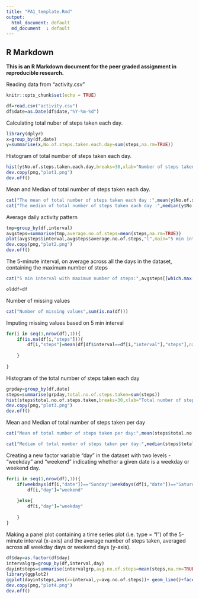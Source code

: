 ```yaml
---
title: "PA1_template.Rmd"
output:
  html_document: default
  md_document  : default
---
```

## R Markdown

**This is an R Markdown document for the peer graded assignment in reproducible research.**


Reading data from "activity.csv"

```r
knitr::opts_chunk$set(echo = TRUE)
```
```r
df=read.csv("activity.csv")
df$date=as.Date(df$date,"%Y-%m-%d")
```

Calculating total nuber of steps taken each day.
```r
library(dplyr)
x=group_by(df,date)
y=summarise(x,No.of.steps.taken.each.day=sum(steps,na.rm=TRUE))
```

Histogram of total number of steps taken each day.
```r
hist(y$No.of.steps.taken.each.day,breaks=30,xlab="Number of steps taken each day",main="Histogram of number of steps taken each day")
dev.copy(png,"plot1.png")
dev.off()
```


Mean and Median of total number of steps taken each day.
```r
cat("The mean of total number of steps taken each day :",mean(y$No.of.steps.taken.each.day))
cat("The median of total number of steps taken each day :",median(y$No.of.steps.taken.each.day))
```

Average daily activity pattern
```r
tmp=group_by(df,interval)
avgsteps=summarise(tmp,average.no.of.steps=mean(steps,na.rm=TRUE))
plot(avgsteps$interval,avgsteps$average.no.of.steps,"l",main="5 min interval vs avg no. of steps",xlab="5 min interval",ylab ="avg number of steps")
dev.copy(png,"plot2.png")
dev.off()
```

The 5-minute interval, on average across all the days in the dataset, containing the maximum number of steps

```r
cat("5 min interval with maximum number of steps:",avgsteps[[which.max(avgsteps$average.no.of.steps),"interval"]])
```
```r
olddf=df
```
Number of missing values
```r
cat("Number of missing values",sum(is.na(df)))
```

Imputing missing values based on 5 min interval

```r
for(i in seq(1,nrow(df),1)){
    if(is.na(df[i,"steps"])){
        df[i,"steps"]=mean(df[df$interval==df[i,"interval"],"steps"],na.rm=TRUE)
        
    }
    
}
```

Histogram of the total number of steps taken each day
```r
grpday=group_by(df,date)
steps=summarise(grpday,total.no.of.steps.taken=sum(steps))
hist(steps$total.no.of.steps.taken,breaks=30,xlab="Total number of steps taken",main="Total number of steps taken each day")
dev.copy(png,"plot3.png")
dev.off()
```

Mean and Median of total number of steps taken per day
```r
cat("Mean of total number of steps taken per day:",mean(steps$total.no.of.steps.taken))

cat("Median of total number of steps taken per day:",median(steps$total.no.of.steps.taken))

```

Creating a new factor variable "day" in the dataset with two levels - "weekday" and "weekend" indicating whether a given date is a weekday or weekend day.
```r
for(i in seq(1,nrow(df),1)){
    if(weekdays(df[i,"date"])=="Sunday"|weekdays(df[i,"date"])=="Saturday"){
        df[i,"day"]="weekend"
        
    }else{
        df[i,"day"]="weekday"
        
    }
}
```
Making a panel plot containing a time series plot (i.e. type = "l") of the 5-minute interval (x-axis) and the average number of steps taken, averaged across all weekday days or weekend days (y-axis).

```r
df$day=as.factor(df$day)
intervalgrp=group_by(df,interval,day)
dayintsteps=summarise(intervalgrp,avg.no.of.steps=mean(steps,na.rm=TRUE))
library(ggplot2)
ggplot(dayintsteps,aes(x=interval,y=avg.no.of.steps))+ geom_line()+facet_grid(day~.)
dev.copy(png,"plot4.png")
dev.off()
```
